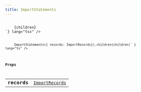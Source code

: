 ```yaml
---
title: ImportStatements
---
```



<Tabs syncKey="component-style">
    <TabItem label="jsx">
        <Code code={`import { ImportStatements } from "@alloy-js/core" 

<ImportStatements records={ImportRecords}>
    {children}
</ImportStatements>`} lang="tsx" />
</TabItem>
<TabItem label="stc">
    <Code code={`import { ImportStatements } from "@alloy-js/core/stc" 

ImportStatements({ records: ImportRecords}).children(children)` } lang="ts" />
</TabItem>
</Tabs>

### Props

<table>
  <tr>
    <td style="text-align: right;font-weight: bold;">records</td>
    <td>
       <code><a href="../../types/importrecords/">ImportRecords</a></code>
  
  
  
  
  </td>
  </tr>
</table>